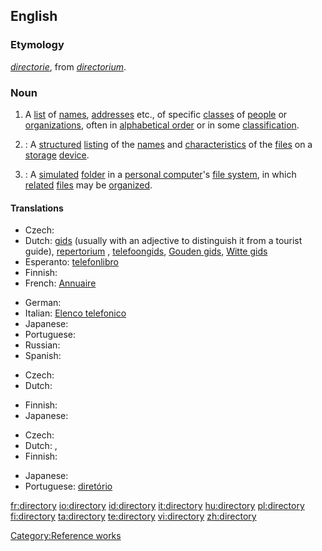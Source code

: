 {{wikipedia}}
==English==

===Etymology===
{{etyl|enm}} ''[[directorie]]'', from {{ML.}} ''[[directorium]]''.

===Noun===
{{en-noun|directories}}

# A [[list]] of [[name]]s, [[address]]es etc., of specific [[class]]es of [[people]] or [[organization]]s, often in [[alphabetical order]] or in some [[classification]].
# {{computing}}: A [[structured]] [[listing]] of the [[name]]s and [[characteristic]]s of the [[file]]s on a [[storage]] [[device]].
# {{computing}}: A [[simulated]] [[folder]] in a [[personal computer]]'s [[file system]], in which [[related]] [[file]]s may be [[organized]].

====Translations====
{{trans-top|list of names, addresses etc.}}
* Czech: {{t-|cs|adresář|m}}
* Dutch: [[gids]] {{m}} (usually with an adjective to distinguish it from a tourist guide), [[repertorium]] {{n}}, [[telefoongids]], [[Gouden gids]], [[Witte gids]]
* Esperanto: [[telefonlibro]]
* Finnish: {{t+|fi|hakemisto}}
* French: [[Annuaire]]
{{trans-mid}}
* German: {{t+|de|Verzeichnis|n}}
* Italian: [[Elenco telefonico]]
* Japanese: {{t-|ja|一覧|tr=ichiran|sc=Jpan}}
* Portuguese: {{t+|pt|diretório}}
* Russian: {{t+|ru|таблица|f|sc=Cyrl}}
* Spanish: {{t-|es|directorio|m}}
{{trans-bottom}}

{{trans-top|structured listing of files}}
* Czech: {{t-|cs|adresář|m}}
* Dutch: {{t+|nl|lijst|f}}
{{trans-mid}}
* Finnish: {{t+|fi|hakemisto}}
* Japanese: {{t+|ja|ディレクトリ|tr=dhirekutori|sc=Jpan}}
{{trans-bottom}}

{{trans-top|simulated folder}}
* Czech: {{t-|cs|adresář|m}}
* Dutch: {{t+|nl|folder|m}}, {{t+|nl|map|f}}
* Finnish: {{t+|fi|kansio}}
{{trans-mid}}
* Japanese: {{t+|ja|ディレクトリ|tr=dhirekutori|sc=Jpan}}
* Portuguese: [[diretório]]
{{trans-bottom}}

[[Category:Reference works]]

[[fr:directory]]
[[io:directory]]
[[id:directory]]
[[it:directory]]
[[hu:directory]]
[[pl:directory]]
[[fi:directory]]
[[ta:directory]]
[[te:directory]]
[[vi:directory]]
[[zh:directory]]